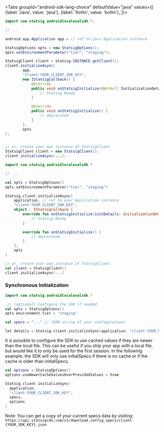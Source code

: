 
<Tabs
  groupId="android-sdk-lang-choice"
  defaultValue="java"
  values={[
    {label: 'Java', value: 'java'},
    {label: 'Kotlin', value: 'kotlin'},
  ]}>
  <TabItem value="java">

```java
import com.statsig.androidlocalevalsdk.*;

// ...

android.app.Application app = // ref to your Application instance

StatsigOptions opts = new StatsigOptions();
opts.setEnvironmentParameter("tier", "staging");

StatsigClient client = Statsig.INSTANCE.getClient();
client.initializeAsync(
        app,
        "client-YOUR_CLIENT_SDK_KEY",
        new IStatsigCallback() {
            @Override
            public void onStatsigInitialize(@NotNull InitializationDetails initDetails) {
                // Statsig Ready
            }

            @Override
            public void onStatsigInitialize() {
                // deprecated
            }
        },
        opts
);


// or, create your own instance of StatsigClient
StatsigClient client = new StatsigClient();
client.initializeAsync(...);
```

  </TabItem>
  <TabItem value="kotlin">

```kotlin
import com.statsig.androidlocalevalsdk.*

// ...

val opts = StatsigOptions()
opts.setEnvironmentParameter("tier", "staging")

Statsig.client.initializeAsync(
    application, // ref to your Application instance
    "client-YOUR_CLIENT_SDK_KEY",
    object : IStatsigCallback {
        override fun onStatsigInitialize(initDetails: InitializationDetails) {
            // Statsig Ready
        }

        override fun onStatsigInitialize() {
            // deprecated
        }
    },
    opts
)

// or, create your own instance of StatsigClient
val client = StatsigClient()
client.initializeAsync(...)
```

  </TabItem>
</Tabs>

### Synchronous Initialization

```kotlin
import com.statsig.androidlocalevalsdk.*

 // (optional) Configure the SDK if needed
val opts = StatsigOptions()
opts.environment.tier = "staging"

val specs = "..." // JSON string of your configurations

let details = Statsig.client.initializeSync(application, "client-YOUR_CLIENT_SDK_KEY", specs, opts)
```

It is possible to configure the SDK to use cached values if they are newer than the local file.
This can be useful if you ship your app with a local file, but would like it to only be used for the first session.
In the following example, the SDK will only use initialSpecs if there is no cache or if the cache is older than initialSpecs.

```kotlin
val options = StatsigOptions()
options.useNewerCacheValuesOverProvidedValues = true

Statsig.client.initializeSync(
  application,
  "client-YOUR_CLIENT_SDK_KEY",
  specs,
  options
)
```

Note: You can get a copy of your current specs data by visiting: `https://api.statsigcdn.com/v1/download_config_specs/client-{YOUR_SDK_KEY}.json`
